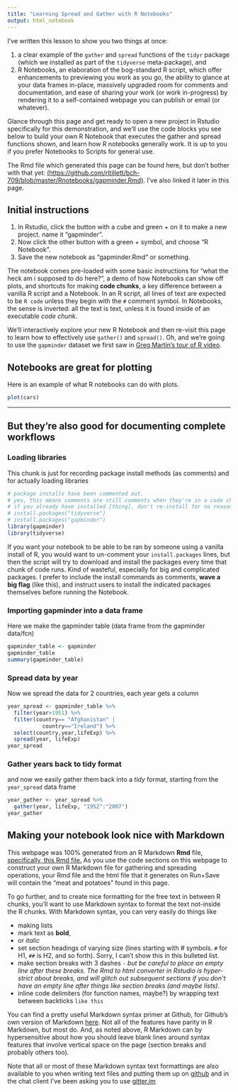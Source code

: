 ```yaml
---
title: "Learning Spread and Gather with R Notebooks"
output: html_notebook
---
```


I've written this lesson to show you two things at once: 

 1. a clear example of the `gather` and `spread` functions of the `tidyr` package (which we installed as part of the `tidyverse` meta-package), and
 2. R Notebooks, an elaboration of the bog-standard R script, which offer enhancements to previewing you work as you go, the ability to glance at your data frames in-place, massively upgraded room for comments and documentation, and ease of sharing your work (or work in-progress) by rendering it to a self-contained webpage you can publish or email (or whatever).

Glance through this page and get ready to open a new project in Rstudio specifically for this demonstration, and we'll use the code blocks you see below to build your own R Notebook that executes the gather and spread functions shown, and learn how R notebooks generally work. It is up to you if you prefer Notebooks to Scripts for general use.

The Rmd file which generated this page can be found here, but don't bother with that yet: [(https://github.com/rltillett/bch-709/blob/master/Rnotebooks/gapminder.Rmd)](https://github.com/rltillett/bch-709/blob/master/Rnotebooks/gapminder.Rmd). I've also linked it later in this page.

## Initial instructions

1. In Rstudio, click the button with a cube and green + on it to make a new project. name it "gapminder".
2. Now click the other button with a green + symbol, and choose "R Notebook".
3. Save the new notebook as "gapminder.Rmd" or something.

The notebook comes pre-loaded with some basic instructions for "what the heck am i supposed to do here?", a demo of how Notebooks can show off plots, and shortcuts for making **code chunks**, a key difference between a vanilla R script and a Notebook. In an R script, all lines of text are expected to be `R code` unless they begin with the `#` comment symbol. In Notebooks, the sense is inverted: all the text is text, unless it is found inside of an executable _code chunk_.

We'll interactively explore your new R Notebook and then re-visit this page to learn how to effectively use `gather()` and `spread()`. Oh, and we're going to use the `gapminder` dataset we first saw in [Greg Martin's tour of R video](https://youtu.be/ANMuuq502rE).

## Notebooks are great for plotting
Here is an example of what R notebooks can do with plots.

```r
plot(cars)
```

---

## But they're also good for documenting complete workflows
### Loading libraries
This chunk is just for recording package install methods (as comments) and for actually loading libraries

```r
# package installs have been commented out. 
# yes, this means comments are still comments when they're in a code chunk.
# if you already have installed [thing], don't re-install for no reason!
# install.packages("tidyverse")
# install.packages("gapminder")
library(gapminder)
library(tidyverse)
```

If you want your notebook to be able to be ran by someone using a vanilla install of R, you would want to un-comment your `install.packages` lines, but then the script will try to download and install the packages every time that chunk of code runs. Kind of wasteful, especially for big and complicated packages. I prefer to include the install commands as comments, **wave a big flag** (like this), and instruct users to install the indicated packages themselves before running the Notebook.

### Importing gapminder into a data frame
Here we make the gapminder table (data frame from the gapminder data/fcn)
```r
gapminder_table <- gapminder
gapminder_table
summary(gapminder_table)
```

### Spread data by year
Now we spread the data for 2 countries, each year gets a column
```r
year_spread <- gapminder_table %>% 
  filter(year>1951) %>% 
  filter(country== "Afghanistan" | 
           country=="Ireland") %>% 
  select(country,year,lifeExp) %>% 
  spread(year, lifeExp)
year_spread
```

### Gather years back to tidy format
and now we easily gather them back into a *tidy* format, starting from the `year_spread` data frame

```r
year_gather <- year_spread %>% 
  gather(year, lifeExp, "1952":"2007")
year_gather
```



## Making your notebook look nice with Markdown
This webpage was 100% generated from an R Markdown **Rmd** file, [specifically, this Rmd file.](https://github.com/rltillett/bch-709/blob/master/Rnotebooks/gapminder.Rmd) As you use the code sections on this webpage to construct your own R Markdown file for gathering and spreading operations, your Rmd file and the html file that it generates on Run+Save will contain the "meat and potatoes" found in this page. 

To go further, and to create nice formatting for the free text in between R chunks, you'll want to use Markdown syntax to format the text not-inside the R chunks. With Markdown syntax, you can very easily do things like

 - making lists
 - mark text as **bold**, 
 - or _italic_ 
 - set section headings of varying size (lines starting with # symbols. `#` for H1, `##` is H2, and so forth). Sorry, I can't show this in this bulleted list.
 - make section breaks with 3 dashes `-` _but be careful to place an empty line after these breaks. The Rmd to html converter in Rstudio is hyper-strict about breaks, and will glitch out subsequent sections if you don't have an empty line after things like section breaks (and maybe lists)._
 - inline code delimiters (for function names, maybe?) by wrapping text between backticks `like this`

You can find a pretty useful Markdown syntax primer at Github, for Github's own version of Markdown [here](https://github.com/adam-p/markdown-here/wiki/Markdown-Cheatsheet). Not all of the features have parity in R Markdown, but most do. And, as noted above, R Markdown can by hypersensitive about how you should leave blank lines around syntax features that involve vertical space on the page (section breaks and probably others too).

Note that all or most of these Markdown syntax text formattings are also available to you when writing text files and putting them up on [github](https://github.com) and in the chat client I've been asking you to use [gitter.im](gitter.im)

